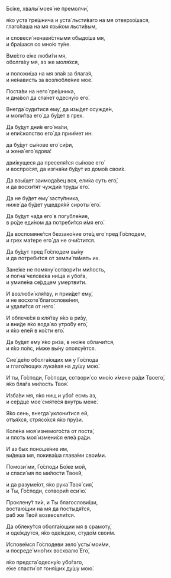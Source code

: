 Бо́же, хвалы́ моея́ не премолчи́,

я́ко уста́ гре́шнича и уста́ льсти́ваго на мя отверзо́шася,  
глаго́лаша на мя язы́ком льсти́вым,

и словеси́ ненави́стными обыдо́ша мя,  
и бра́шася со мно́ю ту́не.

Вме́сто е́же люби́ти мя,  
оболга́ху мя, аз же моля́хся,

и положи́ша на мя зла́я за блага́я,  
и не́нависть за возлюбле́ние мое́.

Поста́ви на него́ гре́шника,  
и диа́вол да ста́нет одесну́ю его́.

Внегда́ суди́тися ему́, да изы́дет осужде́н,  
и моли́тва его́ да бу́дет в грех.

Да бу́дут дни́е его́ ма́ли,  
и епи́скопство его́ да прии́мет ин:

да бу́дут сы́нове его́ си́ри,  
и жена́ его́ вдова́:

дви́жущеся да преселя́тся сы́нове его́  
и воспро́сят, да изгна́ни бу́дут из домо́в свои́х.

Да взы́щет заимода́вец вся, ели́ка суть его́,  
и да восхи́тят чужди́и труды́ его́.

Да не бу́дет ему́ засту́пника,  
ниже́ да бу́дет ущедря́яй сироты́ его́.

Да бу́дут ча́да его́ в погубле́ние,  
в ро́де еди́ном да потреби́тся и́мя его́.

Да воспомяне́тся беззако́ние оте́ц его́ пред Го́сподем,  
и грех ма́тере его́ да не очи́стится.

Да бу́дут пред Го́сподем вы́ну  
и да потреби́тся от земли́ па́мять их.

Зане́же не помяну́ сотвори́ти ми́лость,  
и погна́ челове́ка ни́ща и убо́га,  
и умиле́на се́рдцем умертви́ти.

И возлюби́ кля́тву, и прии́дет ему́,  
и не восхоте́ благослове́ния,  
и удали́тся от него́.

И облече́ся в кля́тву я́ко в ри́зу,  
и вни́де я́ко вода́ во утро́бу его́,  
и я́ко еле́й в ко́сти его́.

Да бу́дет ему́ я́ко ри́за, в ню́же облачи́тся,  
и я́ко по́яс, и́мже вы́ну опоясу́ется.

Сие́ де́ло оболга́ющих мя у Го́спода  
и глаго́лющих лука́вая на ду́шу мою́.

И ты, Го́споди, Го́споди, сотвори́ со мно́ю и́мене ра́ди Твоего́,  
я́ко бла́га ми́лость Твоя́.

Изба́ви мя, я́ко нищ и убо́г есмь аз,  
и се́рдце мое́ смяте́ся внутрь мене́.

Я́ко сень, внегда́ уклони́тися ей,  
отъя́хся, стрясо́хся я́ко пру́зи.

Коле́на моя́ изнемого́ста от поста́,  
и плоть моя́ измени́ся еле́а ра́ди.

И аз бых поноше́ние им,  
ви́деша мя, покива́ша глава́ми свои́ми.

Помози́ ми, Го́споди Бо́же мой,  
и спаси́ мя по ми́лости Твое́й,

и да разуме́ют, я́ко рука́ Твоя́ сия́,  
и Ты, Го́споди, сотвори́л еси́ ю́.

Проклену́т ти́и, и Ты благослови́ши,  
востаю́щии на мя да постыдя́тся,  
раб же Твой возвесели́тся.

Да облеку́тся оболга́ющии мя в срамоту́,  
и оде́ждутся, я́ко оде́ждею, студо́м свои́м.

Испове́мся Го́сподеви зело́ усты́ мои́ми,  
и посреде́ мно́гих восхвалю́ Его́,

я́ко предста́ одесну́ю убо́гаго,  
е́же спасти́ от гоня́щих ду́шу мою́.
